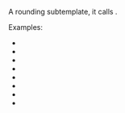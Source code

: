 <includeonly>{{rnd|{{{1}}}|{{{2}}}-{{{3}}}-1}}</includeonly><noinclude>
A rounding subtemplate, it calls {{tl|rnd}}.

Examples:
*{{xpd5op3p3p3c|d=||||||Significant figures/rnd|123.456|||7|||2}}
*{{xpd5op3p3p3c|d=||||||Significant figures/rnd|123.456|||6|||2}}
*{{xpd5op3p3p3c|d=||||||Significant figures/rnd|123.456|||5|||2}}
*{{xpd5op3p3p3c|d=||||||Significant figures/rnd|123.456|||4|||2}}
*{{xpd5op3p3p3c|d=||||||Significant figures/rnd|123.456|||3|||2}}
*{{xpd5op3p3p3c|d=||||||Significant figures/rnd|123.456|||2|||2}}
*{{xpd5op3p3p3c|d=||||||Significant figures/rnd|123.456|||1|||2}}
*{{xpd5op3p3p3c|d=||||||Significant figures/rnd|123.456|||0|||2}}

</noinclude>